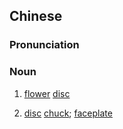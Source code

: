 {{also|花盘}}
==Chinese==
{{zh-forms|s=花盘}}

===Pronunciation===
{{zh-pron
|m=huāpán
|c=faa1 pun4
|cat=n
}}

===Noun===
{{zh-noun}}

# {{lb|zh|botany}} [[flower]] [[disc]]
# {{lb|zh|mechanics}} [[disc]] [[chuck]]; [[faceplate]]